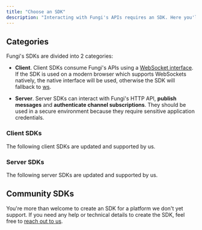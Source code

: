 ```yaml
---
title: "Choose an SDK"
description: "Interacting with Fungi's APIs requires an SDK. Here you'll find the available SDKs for a variety of platforms."
---
```



## Categories

Fungi's SDKs are divided into 2 categories:

- **Client**. Client SDKs consume Fungi's APIs using a [WebSocket interface](https://en.wikipedia.org/wiki/WebSocket). If the SDK is used on a modern browser which supports WebSockets natively, the native interface will be used, otherwise the SDK will fallback to [ws](https://github.com/websockets/ws).

- **Server**. Server SDKs can interact with Fungi's HTTP API, **publish messages** and **authenticate channel subscriptions**. They should be used in a secure environment because they require sensitive application credentials.

### Client SDKs

The following client SDKs are updated and supported by us.

<ClientSupportedLangs />

### Server SDKs

The following server SDKs are updated and supported by us.

<ServerSupportedLangs />

## Community SDKs

You're more than welcome to create an SDK for a platform we don't yet support. If you need any help or technical details to create the SDK, feel free to [reach out to us](/support).
